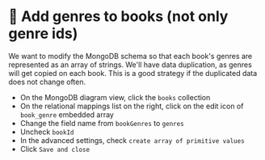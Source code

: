 
# 👐 Add genres to books (not only genre ids)

We want to modify the MongoDB schema so that each book's genres are represented as an array of strings. We'll have data duplication, as genres will get copied on each book. This is a good strategy if the duplicated data does not change often.

- On the MongoDB diagram view, click the `books` collection
- On the relational mappings list on the right, click on the edit icon of `book_genre` embedded array
- Change the field name from `bookGenres` to `genres`
- Uncheck `bookId`
- In the advanced settings, check `create array of primitive values`
- Click `Save and close`



<Screenshot url="https://www.mongodb.com/products/tools/relational-migrator" src="img/160-image-001.png" alt="Screenshot of the connect modal" />

